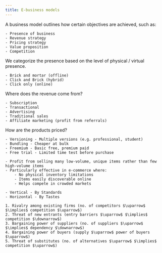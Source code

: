 ```yaml
---
title: E-business models
---
```

A business model outlines how certain objectives are achieved, such as:

    - Presence of business
    - Revenue strategy
    - Pricing strategy
    - Value proposition
    - Competition

<Block variant="knBox" title="Presence of business">
We categorize the presence based on the level of physical / virtual presence.

    - Brick and mortar (offline)
    - Click and Brick (hybrid)
    - Click only (online)
</Block>


<Block variant="knBox" title="Revenue strategy">
Where does the revenue come from?

    - Subscription
    - Transactional
    - Advertising
    - Traditional sales
    - Affiliate marketing (profit from referrals)
</Block>


<Block variant="knBox" title="Pricing strategy">
How are the products priced?

    - Versioning - Multiple versions (e.g. professional, student)
    - Bundling - Cheaper at bulk
    - Freemium - Basic free, premium paid
    - Free trial - Limited time test before purchase
</Block>


<Block variant="theorem" title="Long tail strategy">

    - Profit from selling many low-volume, unique items rather than few high-volume items
    - Particularly effective in e-commerce where:
        - No physical inventory limitations
        - Items easily discoverable online
        - Helps compete in crowded markets
</Block>


<Block variant="theorem" title="Product differentiation">

    - Vertical - By Standards
    - Horizontal - By Tastes
</Block>


<Block variant="theorem" title="Porter's Five Forces of Competition">

    1. Rivalry among existing firms (no. of competitors $\uparrow$ $\implies$ competition $\uparrow$)
    2. Threat of new entrants (entry barriers $\uparrow$ $\implies$ competition $\downarrow$)
    3. Bargaining power of suppliers (no. of suppliers $\uparrow$ $\implies$ dependency $\downarrow$)
    4. Bargaining power of buyers (supply $\uparrow$ power of buyers $\uparrow$)
    5. Threat of substitutes (no. of alternatives $\uparrow$ $\implies$ competition $\uparrow$)
</Block>
